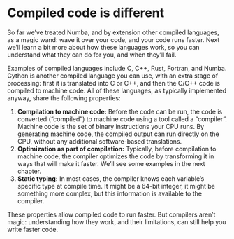 # Compiled code is different

So far we've treated Numba, and by extension other compiled languages, as a magic wand: wave it over your code, and your code runs faster.
Next we'll learn a bit more about how these languages work, so you can understand what they can do for you, and when they'll fail.

Examples of compiled languages include C, C++, Rust, Fortran, and Numba.
Cython is another compiled language you can use, with an extra stage of processing: first it is translated into C or C++, and then the C/C++ code is compiled to machine code.
All of these languages, as typically implemented anyway, share the following properties:

1. **Compilation to machine code:** Before the code can be run, the code is converted ("compiled") to machine code using a tool called a "compiler".
   Machine code is the set of binary instructions your CPU runs.
   By generating machine code, the compiled output can run directly on the CPU, without any additional software-based translations.
2. **Optimization as part of compilation:** Typically, before compilation to machine code, the compiler optimizes the code by transforming it in ways that will make it faster.
   We'll see some examples in the next chapter.
3. **Static typing:** In most cases, the compiler knows each variable's specific type at compile time.
   It might be a 64-bit integer, it might be something more complex, but this information is available to the compiler.

These properties allow compiled code to run faster.
But compilers aren't magic: understanding how they work, and their limitations, can still help you write faster code.
